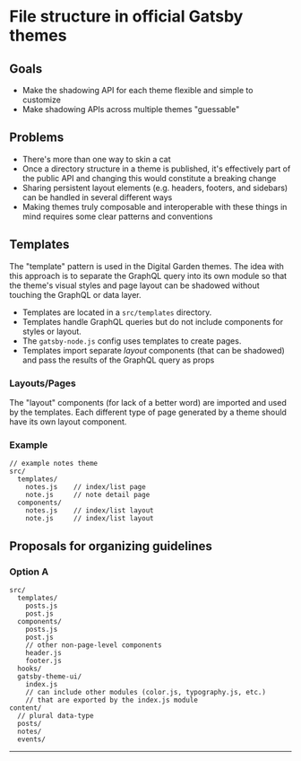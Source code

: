 
# File structure in official Gatsby themes

## Goals

- Make the shadowing API for each theme flexible and simple to customize
- Make shadowing APIs across multiple themes "guessable"

## Problems

- There's more than one way to skin a cat
- Once a directory structure in a theme is published, it's effectively part of the public API and changing this would constitute a breaking change
- Sharing persistent layout elements (e.g. headers, footers, and sidebars) can be handled in several different ways
- Making themes truly composable and interoperable with these things in mind requires some clear patterns and conventions

## Templates

The "template" pattern is used in the Digital Garden themes.
The idea with this approach is to separate the GraphQL query into its own module so that the theme's visual styles and page layout can be shadowed without touching the GraphQL or data layer.

- Templates are located in a `src/templates` directory.
- Templates handle GraphQL queries but do not include components for styles or layout.
- The `gatsby-node.js` config uses templates to create pages.
- Templates import separate *layout* components (that can be shadowed) and pass the results of the GraphQL query as props

### Layouts/Pages

The "layout" components (for lack of a better word) are imported and used by the templates.
Each different type of page generated by a theme should have its own layout component.

### Example

```
// example notes theme
src/
  templates/
    notes.js    // index/list page
    note.js     // note detail page
  components/
    notes.js    // index/list layout
    note.js     // index/list layout
```

## Proposals for organizing guidelines

### Option A

```
src/
  templates/
    posts.js
    post.js
  components/
    posts.js
    post.js
    // other non-page-level components
    header.js
    footer.js
  hooks/
  gatsby-theme-ui/
    index.js
    // can include other modules (color.js, typography.js, etc.)
    // that are exported by the index.js module
content/
  // plural data-type
  posts/
  notes/
  events/
```

---



